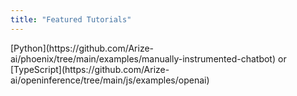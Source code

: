 ```yaml
---
title: "Featured Tutorials"
---
```


<CardGroup cols={3}>
<Card title="Agents Cookbook" href="https://colab.research.google.com/github/Arize-ai/phoenix/blob/main/tutorials/experiments/agents-cookbook.ipynb" img="https://storage.googleapis.com/arize-phoenix-assets/assets/images/phoenix-docs-images/80e71692-image.jpeg" />
<Card title="OpenAI Agents SDK Cookbook" href="https://colab.research.google.com/github/Arize-ai/phoenix/blob/main/tutorials/evals/openai_agents_cookbook.ipynb" img="https://storage.googleapis.com/arize-phoenix-assets/assets/images/phoenix-docs-images/6992d092-image.avif" />
<Card title="Evaluating an Agent" href="https://colab.research.google.com/github/Arize-ai/phoenix/blob/main/tutorials/evals/evaluate_agent.ipynb" img="https://storage.googleapis.com/arize-phoenix-assets/assets/images/phoenix-docs-images/c82978cd-image.jpeg" />
<Card title="Prompt Optimization" href="https://colab.research.google.com/github/Arize-ai/phoenix/blob/main/tutorials/prompts/prompt-optimization.ipynb" img="https://storage.googleapis.com/arize-phoenix-assets/assets/images/phoenix-docs-images/906ff5a6-image.jpeg" />
<Card title="Optimizing LLM as a Judge Prompts" href="https://colab.research.google.com/github/Arize-ai/phoenix/blob/3e717b97a73f4fa0fb2f2ca1cd3d2911497a65c8/tutorials/evals/optimizing_llm_as_a_judge_prompts.ipynb#L4" img="https://storage.googleapis.com/arize-phoenix-assets/assets/images/phoenix-docs-images/bd70c8c0-image.jpeg" />
<Card title="Evaluating Agents with Ragas" href="https://colab.research.google.com/github/Arize-ai/phoenix/blob/99b73023563068ca13aa7dcfb100b1ce824bacc7/tutorials/integrations/ragas_agents_cookbook_phoenix.ipynb#L13" img="https://storage.googleapis.com/arize-phoenix-assets/assets/images/phoenix-docs-images/0c20a0f6-image.jpeg" />
<Card title="Evaluating a Search and Retrieval Application" href="https://colab.research.google.com/github/Arize-ai/phoenix/blob/main/tutorials/llama_index_search_and_retrieval_tutorial.ipynb" img="https://storage.googleapis.com/arize-phoenix-assets/assets/images/phoenix-docs-images/c5e171ba-image.avif" />
<Card title="LLM Ops - Tracing, Evaluation, and Analysis" href="https://colab.research.google.com/github/Arize-ai/phoenix/blob/main/tutorials/llm_ops_overview.ipynb" img="https://storage.googleapis.com/arize-phoenix-assets/assets/images/phoenix-docs-images/25c555f9-image.avif" />
<Card title="Chatbot with User Feedback" img="https://storage.googleapis.com/arize-phoenix-assets/assets/images/phoenix-docs-images/36ec40b9-image.jpeg" >
[Python](https://github.com/Arize-ai/phoenix/tree/main/examples/manually-instrumented-chatbot) or [TypeScript](https://github.com/Arize-ai/openinference/tree/main/js/examples/openai)
</Card>
</CardGroup>
